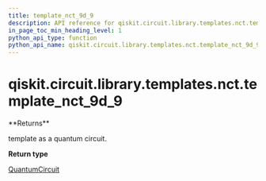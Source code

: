 ```yaml
---
title: template_nct_9d_9
description: API reference for qiskit.circuit.library.templates.nct.template_nct_9d_9
in_page_toc_min_heading_level: 1
python_api_type: function
python_api_name: qiskit.circuit.library.templates.nct.template_nct_9d_9
---
```


# qiskit.circuit.library.templates.nct.template\_nct\_9d\_9

<Function id="qiskit.circuit.library.templates.nct.template_nct_9d_9" name="template_nct_9d_9" isDedicatedPage={true} github="https://github.com/qiskit/qiskit/tree/stable/0.20/qiskit/circuit/library/templates/nct/template_nct_9d_9.py" signature="template_nct_9d_9()">
  **Returns**

  template as a quantum circuit.

  **Return type**

  [QuantumCircuit](qiskit.circuit.QuantumCircuit "qiskit.circuit.QuantumCircuit")
</Function>

